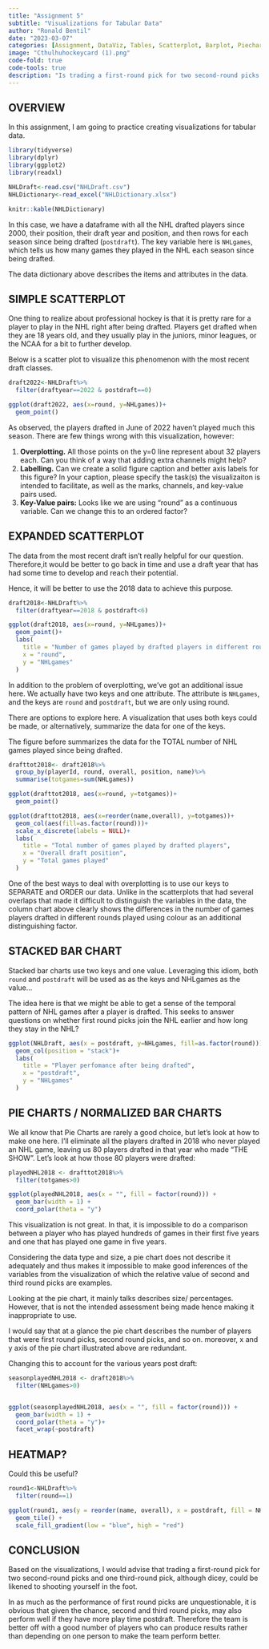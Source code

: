 ```yaml
---
title: "Assignment 5"
subtitle: "Visualizations for Tabular Data"
author: "Ronald Bentil"
date: "2023-03-07"
categories: [Assignment, DataViz, Tables, Scatterplot, Barplot, Piechart]
image: "Cthulhuhockeycard (1).png"
code-fold: true
code-tools: true
description: "Is trading a first-round pick for two second-round picks and a third-round pick prudent?"
---
```


## OVERVIEW

In this assignment, I am going to practice creating visualizations for tabular data.

```r
library(tidyverse)
library(dplyr)
library(ggplot2)
library(readxl)

NHLDraft<-read.csv("NHLDraft.csv")
NHLDictionary<-read_excel("NHLDictionary.xlsx")

knitr::kable(NHLDictionary)
```

In this case, we have a dataframe with all the NHL drafted players since 2000, their position, their draft year and position, and then rows for each season since being drafted (`postdraft`). The key variable here is `NHLgames`, which tells us how many games they played in the NHL each season since being drafted.

The data dictionary above describes the items and attributes in the data.

## SIMPLE SCATTERPLOT

One thing to realize about professional hockey is that it is pretty rare for a player to play in the NHL right after being drafted. Players get drafted when they are 18 years old, and they usually play in the juniors, minor leagues, or the NCAA for a bit to further develop.

Below is a scatter plot to visualize this phenomenon with the most recent draft classes.

```r
draft2022<-NHLDraft%>%
  filter(draftyear==2022 & postdraft==0)

ggplot(draft2022, aes(x=round, y=NHLgames))+
  geom_point()

```

As observed, the players drafted in June of 2022 haven't played much this season. There are few things wrong with this visualization, however:

1.  **Overplotting.** All those points on the y=0 line represent about 32 players each. Can you think of a way that adding extra channels might help?
2.  **Labelling.** Can we create a solid figure caption and better axis labels for this figure? In your caption, please specify the task(s) the visualizaiton is intended to facilitate, as well as the marks, channels, and key-value pairs used.
3.  **Key-Value pairs:** Looks like we are using "round" as a continuous variable. Can we change this to an ordered factor?

## EXPANDED SCATTERPLOT

The data from the most recent draft isn't really helpful for our question. Therefore,it would be better to go back in time and use a draft year that has had some time to develop and reach their potential.

Hence, it will be better to use the 2018 data to achieve this purpose.

```r
draft2018<-NHLDraft%>%
  filter(draftyear==2018 & postdraft<6)

ggplot(draft2018, aes(x=round, y=NHLgames))+
  geom_point()+
  labs(
    title = "Number of games played by drafted players in different round picks",
    x = "round",
    y = "NHLgames"
  )

```

In addition to the problem of overplotting, we've got an additional issue here. We actually have two keys and one attribute. The attribute is `NHLgames`, and the keys are `round` and `postdraft`, but we are only using round.

There are options to explore here. A visualization that uses both keys could be made, or alternatively, summarize the data for one of the keys.

The figure before summarizes the data for the TOTAL number of NHL games played since being drafted.

```r
drafttot2018<- draft2018%>%
  group_by(playerId, round, overall, position, name)%>%
  summarise(totgames=sum(NHLgames))

ggplot(drafttot2018, aes(x=round, y=totgames))+
  geom_point()

ggplot(drafttot2018, aes(x=reorder(name,overall), y=totgames))+
  geom_col(aes(fill=as.factor(round)))+
  scale_x_discrete(labels = NULL)+
  labs(
    title = "Total number of games played by drafted players",
    x = "Overall draft position",
    y = "Total games played"
  )
```

One of the best ways to deal with overplotting is to use our keys to SEPARATE and ORDER our data. Unlike in the scatterplots that had several overlaps that made it difficult to distinguish the variables in the data, the column chart above clearly shows the differences in the number of games players drafted in different rounds played using colour as an additional distinguishing factor.

## STACKED BAR CHART

Stacked bar charts use two keys and one value. Leveraging this idiom, both `round` and `postdraft` will be used as as the keys and NHLgames as the value...

The idea here is that we might be able to get a sense of the temporal pattern of NHL games after a player is drafted. This seeks to answer questions on whether first round picks join the NHL earlier and how long they stay in the NHL?

```r
ggplot(NHLDraft, aes(x = postdraft, y=NHLgames, fill=as.factor(round)))+
  geom_col(position = "stack")+
  labs(
    title = "Player perfomance after being drafted",
    x = "postdraft",
    y = "NHLgames"
  )
```

## PIE CHARTS / NORMALIZED BAR CHARTS

We all know that Pie Charts are rarely a good choice, but let's look at how to make one here. I'll eliminate all the players drafted in 2018 who never played an NHL game, leaving us 80 players drafted in that year who made "THE SHOW". Let's look at how those 80 players were drafted:

```r

playedNHL2018 <- drafttot2018%>%
  filter(totgames>0)

ggplot(playedNHL2018, aes(x = "", fill = factor(round))) +
  geom_bar(width = 1) +
  coord_polar(theta = "y")


```

This visualization is not great. In that, it is impossible to do a comparison between a player who has played hundreds of games in their first five years and one that has played one game in five years.

Considering the data type and size, a pie chart does not describe it adequately and thus makes it impossible to make good inferences of the variables from the visualization of which the relative value of second and third round picks are examples.

Looking at the pie chart, it mainly talks describes size/ percentages. However, that is not the intended assessment being made hence making it inappropriate to use.

I would say that at a glance the pie chart describes the number of players that were first round picks, second round picks, and so on. moreover, x and y axis of the pie chart illustrated above are redundant.

Changing this to account for the various years post draft:

```r
seasonplayedNHL2018 <- draft2018%>%
  filter(NHLgames>0)


ggplot(seasonplayedNHL2018, aes(x = "", fill = factor(round))) +
  geom_bar(width = 1) +
  coord_polar(theta = "y")+
  facet_wrap(~postdraft)

```

## HEATMAP?

Could this be useful?

```r

round1<-NHLDraft%>%
  filter(round==1)

ggplot(round1, aes(y = reorder(name, overall), x = postdraft, fill = NHLgames)) +
  geom_tile() +
  scale_fill_gradient(low = "blue", high = "red")

```

## CONCLUSION

Based on the visualizations, I would advise that trading a first-round pick for two second-round picks and one third-round pick, although dicey, could be likened to shooting yourself in the foot. 

In as much as the performance of first round picks are unquestionable, it is obvious that given the chance, second and third round picks, may also perform well if they have more play time postdraft. Therefore the team is better off with a good number of players who can produce results rather than depending on one person to make the team perform better.  

